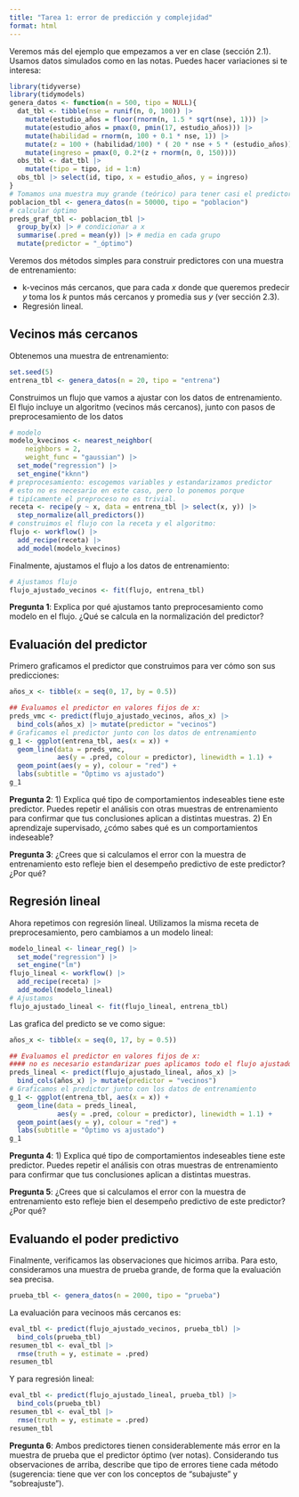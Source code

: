 ```yaml
---
title: "Tarea 1: error de predicción y complejidad"
format: html
---
```


Veremos más del ejemplo que empezamos a ver en clase (sección 2.1). Usamos
datos simulados como en las notas. Puedes hacer variaciones si te interesa:

```r
library(tidyverse)
library(tidymodels)
genera_datos <- function(n = 500, tipo = NULL){
  dat_tbl <- tibble(nse = runif(n, 0, 100)) |>
    mutate(estudio_años = floor(rnorm(n, 1.5 * sqrt(nse), 1))) |>
    mutate(estudio_años = pmax(0, pmin(17, estudio_años))) |> 
    mutate(habilidad = rnorm(n, 100 + 0.1 * nse, 1)) |> 
    mutate(z = 100 + (habilidad/100) * ( 20 * nse + 5 * (estudio_años))) |> 
    mutate(ingreso = pmax(0, 0.2*(z + rnorm(n, 0, 150))))
  obs_tbl <- dat_tbl |> 
    mutate(tipo = tipo, id = 1:n)
  obs_tbl |> select(id, tipo, x = estudio_años, y = ingreso)
}
# Tomamos una muestra muy grande (teórico) para tener casi el predictor óptimo
poblacion_tbl <- genera_datos(n = 50000, tipo = "poblacion")
# calcular óptimo
preds_graf_tbl <- poblacion_tbl |> 
  group_by(x) |> # condicionar a x
  summarise(.pred = mean(y)) |> # media en cada grupo
  mutate(predictor = "_óptimo")
```


Veremos dos métodos simples para construir predictores con una muestra
de entrenamiento:

- k-vecinos más cercanos, que para cada $x$ donde que queremos predecir
  $y$ toma los $k$ puntos más cercanos y promedia sus $y$ (ver sección 2.3).
- Regresión lineal.


## Vecinos más cercanos

Obtenemos una muestra de entrenamiento:

```r
set.seed(5)
entrena_tbl <- genera_datos(n = 20, tipo = "entrena")
```

Construimos un flujo que vamos a ajustar con los datos de entrenamiento. El 
flujo incluye un algoritmo (vecinos más cercanos), junto con 
pasos de preprocesamiento de los datos

```r
# modelo
modelo_kvecinos <- nearest_neighbor(
    neighbors = 2, 
    weight_func = "gaussian") |> 
  set_mode("regression") |> 
  set_engine("kknn")
# preprocesamiento: escogemos variables y estandarizamos predictor
# esto no es necesario en este caso, pero lo ponemos porque
# tipícamente el preproceso no es trivial.
receta <- recipe(y ~ x, data = entrena_tbl |> select(x, y)) |> 
  step_normalize(all_predictors())
# construimos el flujo con la receta y el algoritmo:
flujo <- workflow() |> 
  add_recipe(receta) |> 
  add_model(modelo_kvecinos)
```

Finalmente, ajustamos el flujo a los datos de entrenamiento:

```r
# Ajustamos flujo
flujo_ajustado_vecinos <- fit(flujo, entrena_tbl)
```

**Pregunta 1**: Explica por qué ajustamos tanto preprocesamiento como modelo
en el flujo. ¿Qué se calcula en la normalización del predictor? 


## Evaluación del predictor

Primero graficamos el predictor que construimos para ver cómo son sus predicciones:

```r
años_x <- tibble(x = seq(0, 17, by = 0.5))

## Evaluamos el predictor en valores fijos de x:
preds_vmc <- predict(flujo_ajustado_vecinos, años_x) |> 
  bind_cols(años_x) |> mutate(predictor = "vecinos")
# Graficamos el predictor junto con los datos de entrenamiento
g_1 <- ggplot(entrena_tbl, aes(x = x)) +
  geom_line(data = preds_vmc, 
            aes(y = .pred, colour = predictor), linewidth = 1.1) +
  geom_point(aes(y = y), colour = "red") +
  labs(subtitle = "Óptimo vs ajustado")
g_1
```

**Pregunta 2**: 1) Explica qué tipo de comportamientos indeseables tiene este
predictor. Puedes repetir el análisis con otras muestras de entrenamiento para
confirmar que tus conclusiones aplican a distintas muestras. 2) En aprendizaje
supervisado, ¿cómo sabes qué es un comportamientos indeseable?

**Pregunta 3**: ¿Crees que si calculamos el error con la muestra de entrenamiento
esto refleje bien el desempeño predictivo de este predictor? ¿Por qué?

## Regresión lineal

Ahora repetimos con regresión lineal. Utilizamos la misma receta de 
preprocesamiento, pero cambiamos a un modelo lineal:

```r
modelo_lineal <- linear_reg() |> 
  set_mode("regression") |> 
  set_engine("lm")
flujo_lineal <- workflow() |> 
  add_recipe(receta) |> 
  add_model(modelo_lineal)
# Ajustamos
flujo_ajustado_lineal <- fit(flujo_lineal, entrena_tbl)
```

Las grafica del predicto se ve como sigue:

```r
años_x <- tibble(x = seq(0, 17, by = 0.5))

## Evaluamos el predictor en valores fijos de x:
#### no es necesario estandarizar pues aplicamos todo el flujo ajustado:
preds_lineal <- predict(flujo_ajustado_lineal, años_x) |> 
  bind_cols(años_x) |> mutate(predictor = "vecinos")
# Graficamos el predictor junto con los datos de entrenamiento
g_1 <- ggplot(entrena_tbl, aes(x = x)) +
  geom_line(data = preds_lineal, 
            aes(y = .pred, colour = predictor), linewidth = 1.1) +
  geom_point(aes(y = y), colour = "red") +
  labs(subtitle = "Óptimo vs ajustado")
g_1
```
**Pregunta 4**: 1) Explica qué tipo de comportamientos indeseables tiene este
predictor. Puedes repetir el análisis con otras muestras de entrenamiento para
confirmar que tus conclusiones aplican a distintas muestras. 

**Pregunta 5**: ¿Crees que si calculamos el error con la muestra de entrenamiento
esto refleje bien el desempeño predictivo de este predictor? ¿Por qué?

## Evaluando el poder predictivo

Finalmente, verificamos las observaciones que hicimos arriba. Para esto,
consideramos una muestra de prueba grande, de forma que la evaluación sea
precisa.

```r
prueba_tbl <- genera_datos(n = 2000, tipo = "prueba")
```

La evaluación para vecinoos más cercanos es:

```r
eval_tbl <- predict(flujo_ajustado_vecinos, prueba_tbl) |> 
  bind_cols(prueba_tbl) 
resumen_tbl <- eval_tbl |>  
  rmse(truth = y, estimate = .pred) 
resumen_tbl
```


Y para regresión lineal:

```r
eval_tbl <- predict(flujo_ajustado_lineal, prueba_tbl) |> 
  bind_cols(prueba_tbl) 
resumen_tbl <- eval_tbl |>  
  rmse(truth = y, estimate = .pred) 
resumen_tbl
```

**Pregunta 6**: Ambos predictores tienen considerablemente más error en la muestra de prueba que el predictor óptimo (ver notas). Considerando tus observaciones de arriba,
describe que tipo de errores tiene cada método (sugerencia: tiene que ver con los
conceptos de "subajuste" y "sobreajuste").


